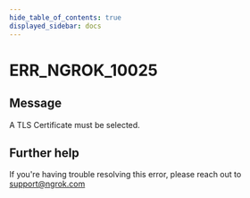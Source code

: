 ```yaml
---
hide_table_of_contents: true
displayed_sidebar: docs
---
```



# ERR_NGROK_10025

## Message

A TLS Certificate must be selected.

<ErrorDetails error="err_ngrok_10025" />

## Further help

If you're having trouble resolving this error, please reach out to [support@ngrok.com](mailto:support@ngrok.com?subject=Help%20with%20ERR_NGROK_10025)
